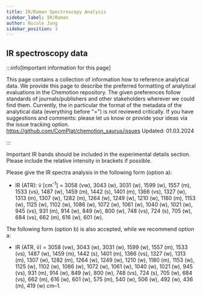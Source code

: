 ```yaml
---
title: IR/Raman Spectroscopy Analysis
sidebar_label: IR/Raman
author: Nicole Jung
sidebar_position: 3
---
```


## IR spectroscopy data

:::info[Important information for this page]

This page contains a collection of information how to reference analytical data. We provide this page to describe the preferred formatting of analytical evaluations in the Chemotion repository. The given preferences follow standards of journals/publishers and other stakeholders wherever we could find them. Currently, the in particular the format of the metadata of the analytical data (everything before "=") is not reviewed critically. If you have suggestions and comments: please let us know or provide your ideas via the issue tracking option. 
https://github.com/ComPlat/chemotion_saurus/issues
Updated: 01.03.2024

:::

Important IR bands should be included in the experimental details section. Please include the relative intensity in brackets if possible. 

Please give the IR spectra analysis in the following form (option a):
- IR (ATR): ṽ [cm<sup>-1</sup>] = 3058 (vw), 3043 (w), 3031 (w), 1599 (w), 1557 (m), 1533 (vs), 1487 (w), 1459 (m), 1442 (s), 1401 (m), 1366 (vs), 1327 (w), 1313 (m), 1307 (w), 1282 (m), 1264 (w), 1249 (w), 1210 (w), 1180 (m), 1153 (w), 1125 (w), 1102 (w), 1086 (w), 1072 (w), 1061 (w), 1040 (w), 1021 (w), 945 (vs), 931 (m), 914 (w), 849 (w), 800 (w), 748 (vs), 724 (s), 705 (w), 684 (vs), 662 (m), 616 (w), 601 (w).

The following form (option b) is also accepted, while we recommend option a: 
- IR (ATR, ṽ) = 3058 (vw), 3043 (w), 3031 (w), 1599 (w), 1557 (m), 1533 (vs), 1487 (w), 1459 (m), 1442 (s), 1401 (m), 1366 (vs), 1327 (w), 1313 (m), 1307 (w), 1282 (m), 1264 (w), 1249 (w), 1210 (w), 1180 (m), 1153 (w), 1125 (w), 1102 (w), 1086 (w), 1072 (w), 1061 (w), 1040 (w), 1021 (w), 945 (vs), 931 (m), 914 (w), 849 (w), 800 (w), 748 (vs), 724 (s), 705 (w), 684 (vs), 662 (m), 616 (w), 601 (w), 575 (m), 540 (w), 506 (w), 492 (w), 436 (m), 419 (w) cm–1. 
